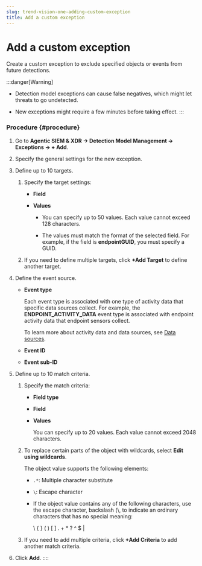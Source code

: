 ```yaml
---
slug: trend-vision-one-adding-custom-exception
title: Add a custom exception
---
```

# Add a custom exception

Create a custom exception to exclude specified objects or events from future detections.

:::danger[Warning]

- Detection model exceptions can cause false negatives, which might let threats to go undetected.

- New exceptions might require a few minutes before taking effect.
:::

### Procedure {#procedure}

1.  Go to **Agentic SIEM & XDR → Detection Model Management → Exceptions → + Add**.

2.  Specify the general settings for the new exception.

3.  Define up to 10 targets.

    1.  Specify the target settings:

        - **Field**

        - **Values**

          - You can specify up to 50 values. Each value cannot exceed 128 characters.

          - The values must match the format of the selected field. For example, if the field is **endpointGUID**, you must specify a GUID.

    2.  If you need to define multiple targets, click **+Add Target** to define another target.

4.  Define the event source.

    - **Event type**

      Each event type is associated with one type of activity data that specific data sources collect. For example, the **ENDPOINT_ACTIVITY_DATA** event type is associated with endpoint activity data that endpoint sensors collect.

      To learn more about activity data and data sources, see [Data sources](search-method-data-sources.mdx).

    - **Event ID**

    - **Event sub-ID**

5.  Define up to 10 match criteria.

    1.  Specify the match criteria:

        - **Field type**

        - **Field**

        - **Values**

          You can specify up to 20 values. Each value cannot exceed 2048 characters.

    2.  To replace certain parts of the object with wildcards, select **Edit using wildcards**.

        The object value supports the following elements:

        - `.*`: Multiple character substitute

        - `\`: Escape character

        - If the object value contains any of the following characters, use the escape character, backslash (\\, to indicate an ordinary characters that has no special meaning:

          \\ { } ( ) \[ \] . + \* ? ^ $ |

    3.  If you need to add multiple criteria, click **+Add Criteria** to add another match criteria.

6.  Click **Add**.
::::
